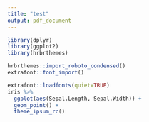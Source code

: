 ```yaml
---
title: "test"
output: pdf_document
---
```


```r
library(dplyr)
library(ggplot2)
library(hrbrthemes)

hrbrthemes::import_roboto_condensed()
extrafont::font_import()

```

```r
extrafont::loadfonts(quiet=TRUE)
iris %>%
  ggplot(aes(Sepal.Length, Sepal.Width)) + 
  geom_point() + 
  theme_ipsum_rc()
```
